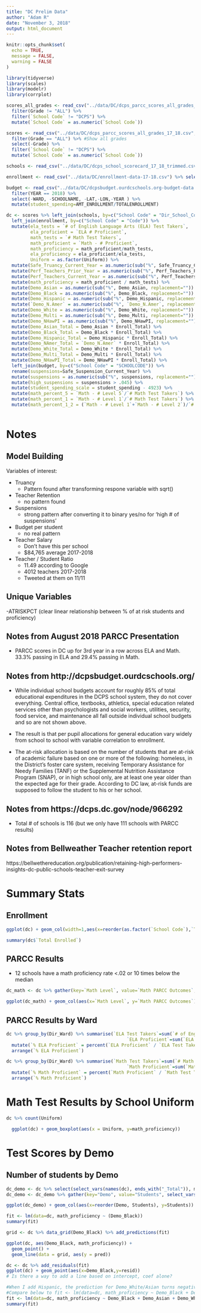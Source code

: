 ```yaml
---
title: "DC Prelim Data"
author: "Adam R"
date: "November 3, 2018"
output: html_document
---
```


```r
knitr::opts_chunk$set(
  echo = TRUE,
  message = FALSE,
  warning = FALSE
)

library(tidyverse)
library(scales)
library(modelr)
library(corrplot)

scores_all_grades <- read_csv("../data/DC/dcps_parcc_scores_all_grades_17_18.csv", na = c("n < 10")) %>% 
  filter(Grade != "ALL") %>% 
  filter(`School Code` != "DCPS") %>%
  mutate(`School Code` = as.numeric(`School Code`))

scores <- read_csv("../data/DC/dcps_parcc_scores_all_grades_17_18.csv", na = c("n < 10")) %>% 
  filter(Grade == "ALL") %>% #Show all grades
  select(-Grade) %>%
  filter(`School Code` != "DCPS") %>%
  mutate(`School Code` = as.numeric(`School Code`))

schools <- read_csv("../data/DC/dcps_school_scorecard_17_18_trimmed.csv") 

enrollment <- read_csv("../data/DC/enrollment-data-17-18.csv") %>% select(-Name)

budget <- read_csv("../data/DC/dcpsbudget.ourdcschools.org-budget-data.csv") %>% 
  filter(YEAR == 2018) %>% 
  select(-WARD, -SCHOOLNAME, -LAT,-LON,-YEAR ) %>%
  mutate(student_spending=AMT_ENROLLMENT/TOTALENROLLMENT)

dc <- scores %>% left_join(schools, by=c("School Code" = "Dir_School_Code")) %>%
  left_join(enrollment, by=c("School Code" = "Code")) %>%
  mutate(ela_tests = `# of English Language Arts (ELA) Test Takers`,
         ela_proficient = `ELA # Proficient`,
         math_tests = `# Math Test Takers`,
         math_proficient = `Math - # Proficient`,
         math_proficiency = math_proficient/math_tests,
         ela_proficiency = ela_proficient/ela_tests,
         Uniform = as.factor(Uniform)) %>%
  mutate(Safe_Truancy_Current_Year = as.numeric(sub("%", Safe_Truancy_Current_Year, replacement="")) / 100) %>%
  mutate(Perf_Teachers_Prior_Year = as.numeric(sub("%", Perf_Teachers_Prior_Year, replacement="")) / 100) %>%
  mutate(Perf_Teachers_Current_Year = as.numeric(sub("%", Perf_Teachers_Current_Year, replacement="")) / 100) %>%
  mutate(math_proficiency = math_proficient / math_tests) %>%
  mutate(Demo_Asian = as.numeric(sub("%", Demo_Asian, replacement="")) / 100) %>% 
  mutate(Demo_Black = as.numeric(sub("%", Demo_Black, replacement="")) / 100) %>% 
  mutate(Demo_Hispanic = as.numeric(sub("%", Demo_Hispanic, replacement="")) / 100) %>% 
  mutate(`Demo_N.Amer` = as.numeric(sub("%", `Demo_N.Amer`, replacement="")) / 100) %>% 
  mutate(Demo_White = as.numeric(sub("%", Demo_White, replacement="")) / 100) %>% 
  mutate(Demo_Multi = as.numeric(sub("%", Demo_Multi, replacement="")) / 100) %>% 
  mutate(Demo_NHawPI = as.numeric(sub("%", Demo_NHawPI, replacement="")) / 100) %>%
  mutate(Demo_Asian_Total = Demo_Asian * Enroll_Total) %>% 
  mutate(Demo_Black_Total = Demo_Black * Enroll_Total) %>% 
  mutate(Demo_Hispanic_Total = Demo_Hispanic * Enroll_Total) %>% 
  mutate(Demo_NAmer_Total = `Demo_N.Amer` * Enroll_Total) %>% 
  mutate(Demo_White_Total = Demo_White * Enroll_Total) %>% 
  mutate(Demo_Multi_Total = Demo_Multi * Enroll_Total) %>% 
  mutate(Demo_NHawPI_Total = Demo_NHawPI * Enroll_Total) %>%
  left_join(budget, by=c("School Code" = "SCHOOLCODE")) %>%
  rename(suspensions=Safe_Suspension_Current_Year) %>%
  mutate(suspensions = as.numeric(sub("%", suspensions, replacement="")) / 100) %>%
  mutate(high_suspensions = suspensions > .045) %>%
  mutate(student_spending_scale = student_spending - 4923) %>%
  mutate(math_percent_5 = `Math - # Level 5`/`# Math Test Takers`) %>%
  mutate(math_percent_1 = `Math - # Level 1`/`# Math Test Takers`) %>%
  mutate(math_percent_1_2 = (`Math - # Level 1`+`Math - # Level 2`)/`# Math Test Takers`)
  
```

# Notes

## Model Building

Variables of interest:

* Truancy
  + Pattern found after transforming respone variable with sqrt()
* Teacher Retention
  + no pattern found
* Suspensions
  + strong pattern after converting it to binary yes/no for 'high # of suspensions'
* Budget per student 
  + no real pattern
* Teacher Salary
  + Don't have this per school 
  + $84,765 average 2017-2018 
* Teacher / Student Ratio
  + 11.49 according to Google
  + 4012 teachers 2017-2018
  + Tweeted at them on 11/11

## Unique Variables
-ATRISKPCT (clear linear relationship between % of at risk students and proficiency)


## Notes from August 2018 PARCC Presentation

- PARCC scores in DC up for 3rd year in a row across ELA and Math. 33.3% passing in ELA and 29.4% passing in Math.

## Notes from http://dcpsbudget.ourdcschools.org/

- While individual school budgets account for roughly 85% of total educational expenditures in the DCPS school system, they do not cover everything. Central office, textbooks, athletics, special education related services other than psychologists and social workers, utilities, security, food service, and maintenance all fall outside individual school budgets and so are not shown above.

- The result is that per pupil allocations for general education vary widely from school to school with variable correlation to enrollment. 

- The at-risk allocation is based on the number of students that are at-risk of academic failure based on one or more of the following: homeless, in the District's foster care system, receiving Temporary Assistance for Needy Families (TANF) or the Supplemental Nutrition Assistance Program (SNAP), or in high school only, are at least one year older than the expected age for their grade. According to DC law, at-risk funds are supposed to follow the student to his or her school.

## Notes from https://dcps.dc.gov/node/966292

- Total # of schools is 116 (but we only have 111 schools with PARCC results)

## Notes from Bellweather Teacher retention report
https://bellwethereducation.org/publication/retaining-high-performers-insights-dc-public-schools-teacher-exit-survey

# Summary Stats
## Enrollment
```r

ggplot(dc) + geom_col(width=1,aes(x=reorder(as.factor(`School Code`),`Total Enrolled`), y=`Total Enrolled`)) + coord_flip() + xlab("School Code") + ylab("Total Enrolled Students") + labs(title="Students Enrolled by School (n=111)")

```

```r
summary(dc$`Total Enrolled`)
```

## PARCC Results
- 12 schools have a math proficiency rate <.02 or 10 times below the median

```r
dc_math <- dc %>% gather(key=`Math Level`, value=`Math PARCC Outcomes`, `Math - # Level 1`, `Math - # Level 2`, `Math - # Level 3`, `Math - # Level 4`, `Math - # Level 4`, `Math - # Level 5`) %>% select(`Math Level`, `Math PARCC Outcomes`)

ggplot(dc_math) + geom_col(aes(x=`Math Level`, y=`Math PARCC Outcomes`))
```

## PARCC Results by Ward

```r
dc %>% group_by(Dir_Ward) %>% summarise(`ELA Test Takers`=sum(`# of English Language Arts (ELA) Test Takers`, na.rm=T), 
                                             `ELA Proficient`=sum(`ELA # Proficient`, na.rm=T)) %>%
  mutate(`% ELA Proficient` = percent(`ELA Proficient` / `ELA Test Takers`)) %>%
  arrange(`% ELA Proficient`)
```

```r
dc %>% group_by(Dir_Ward) %>% summarise(`Math Test Takers`=sum(`# Math Test Takers`, na.rm=T), 
                                             `Math Proficient`=sum(`Math - # Proficient`, na.rm=T)) %>%
  mutate(`% Math Proficient` = percent(`Math Proficient` / `Math Test Takers`)) %>%
  arrange(`% Math Proficient`)
```

# Math Test Results by School Uniform

```r
dc %>% count(Uniform)
```

```r
  ggplot(dc) + geom_boxplot(aes(x = Uniform, y=math_proficiency))
```



# Test Scores by Demo
## Number of students by Demo
```r
dc_demo <- dc %>% select(select_vars(names(dc), ends_with("_Total")), math_proficiency, Enroll_Total) 
dc_demo <- dc_demo %>% gather(key="Demo", value="Students", select_vars(names(dc_demo), starts_with("Demo")))

ggplot(dc_demo) + geom_col(aes(x=reorder(Demo, Students), y=Students)) + coord_flip()
```



```r

fit <- lm(data=dc, math_proficiency ~ (Demo_Black))
summary(fit)

grid <- dc %>% data_grid(Demo_Black) %>% add_predictions(fit)

ggplot(dc, aes(Demo_Black, math_proficiency)) + 
  geom_point() + 
  geom_line(data = grid, aes(y = pred))

dc <- dc %>% add_residuals(fit)
ggplot(dc) + geom_point(aes(x=Demo_Black,y=resid)) 
# Is there a way to add a line based on intercept, coef alone?

#When I add Hispanic, the prediction for Demo_White/Asian turns negative??
#Compare below to fit <- lm(data=dc, math_proficiency ~ Demo_Black + Demo_Asian + Demo_White)
fit <- lm(data=dc, math_proficiency ~ Demo_Black + Demo_Asian + Demo_White + Demo_Hispanic)
summary(fit)

```
